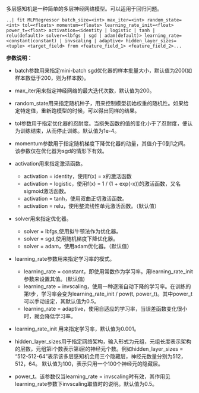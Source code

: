 多层感知机是一种简单的多层神经网络模型。可以适用于回归问题。
```
..| fit MLPRegressor batch_size=<int> max_iter=<int> random_state=<int> tol=<floats> momentum=<floats> learning_rate_init=<float> power_t=<float> activation=<identity | logistic | tanh | relu(default)> solver=<lbfgs | sgd | adam(default)> learning_rate=<constant(constant) | invscaling | adaptive> hidden_layer_sizes=<tuple> <target_field> from <feature_field_1> <feature_field_2>... 
```
**参数说明：**

- batch参数用来指定mini-batch sgd优化器的样本批量大小，默认值为200(如样本数低于200，则为样本数)。

- max_iter用来指定神经网络的最大迭代次数，默认值为200。

- random_state用来指定随机种子，用来控制模型初始权重的随机性。如果给定特定值，重新跑模型的时候，可以得出同样的结果。

- tol参数用于指定优化器的忍耐度。当损失函数的值的变化小于了忍耐度，便认为训练结束，从而停止训练。默认值为1e-4。

- momentum参数用于指定随机梯度下降优化器的动量，其值介于0到1之间。该参数仅在优化器为sgd的情形下有效。

- activation用来指定激活函数。
	+ activation = identity，使用f(x) = x的激活函数
	+ activation = logistic，使用f(x) = 1 / (1 + exp(-x))的激活函数，又名sigmoid激活函数。
	+ activation = tanh，使用双曲正切激活函数。
	+ activation = relu，使用整流线性单元激活函数。（默认值）
	
- solver用来指定优化器。
	+ solver = lbfgs,使用拟牛顿法作为优化器。
	+ solver = sgd,使用随机梯度下降优化器。
	+ solver = adam，使用adam优化器。（默认值）
	
- learning_rate参数用来指定学习率的模式。
	+ learning_rate = constant，即使用常数作为学习率。用learning_rate_init参数来设置其值。(默认值)
	+ learning_rate = invscaling，使用一种逐渐自动下降的学习率。在训练的第t步，学习率会变为learning_rate_init / pow(t, power_t)。其中power_t可以手动设定，其默认值为0.5。
	+ learning_rate = adaptive，使用自适应的学习率，当误差函数变化很小时，就会降低学习率。
	
- learning_rate_init 用来指定学习率，默认值为0.001。

- hidden_layer_sizes用于指定网络架构，输入形式为元组，元组长度表示架构的层数，元组第i个数表示第i层的神经元个数。例如hidden_layer_sizes = “512-512-64”表示该多层感知机会用三个隐藏层，神经元数量分别为512，512，64。
  默认值为100，表示只用一个100个神经元的隐藏层。

- power_t。该参数仅当learning_rate = invscaling时有效，其作用见learning_rate参数下invscaling取值时的说明。默认值为0.5。